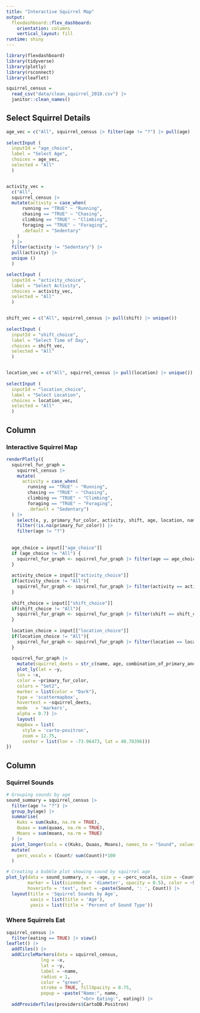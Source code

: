 ```yaml
---
title: "Interactive Squirrel Map"
output: 
  flexdashboard::flex_dashboard:
    orientation: columns
    vertical_layout: fill
runtime: shiny
---
```


```r
library(flexdashboard)
library(tidyverse)
library(plotly)
library(rsconnect)
library(leaflet)

squirrel_census = 
  read_csv("data/clean_squirrel_2018.csv") |> 
  janitor::clean_names()

```

Select Squirrel Details {.sidebar}
-----------------------------------------------------------------------

```r
age_vec = c("All", squirrel_census |> filter(age != "?") |> pull(age) |> unique())
  
selectInput (
  inputId = "age_choice",
  label = "Select Age",
  choices = age_vec,
  selected = "All"
  )


activity_vec = 
  c("All",
  squirrel_census |>   
  mutate(activity = case_when(
      running == "TRUE" ~ "Running",
      chasing == "TRUE" ~ "Chasing",
      climbing == "TRUE" ~ "Climbing",
      foraging == "TRUE" ~ "Foraging",
      .default = "Sedentary"
    )
  ) |> 
  filter(activity != "Sedentary") |> 
  pull(activity) |> 
  unique ()
  )

selectInput (
  inputId = "activity_choice",
  label = "Select Activity",
  choices = activity_vec,
  selected = "All"
  )


shift_vec = c("All", squirrel_census |> pull(shift) |> unique())
  
selectInput (
  inputId = "shift_choice",
  label = "Select Time of Day",
  choices = shift_vec,
  selected = "All"
  )


location_vec = c("All", squirrel_census |> pull(location) |> unique())
  
selectInput (
  inputId = "location_choice",
  label = "Select Location",
  choices = location_vec, 
  selected = "All"
  )
```



Column {data-width=650}
-----------------------------------------------------------------------

### Interactive Squirrel Map

```r
renderPlotly({
  squirrel_fur_graph =
    squirrel_census |> 
    mutate(
      activity = case_when(
        running == "TRUE" ~ "Running",
        chasing == "TRUE" ~ "Chasing",
        climbing == "TRUE" ~ "Climbing",
        foraging == "TRUE" ~ "Foraging",
        .default = "Sedentary")
  ) |> 
    select(x, y, primary_fur_color, activity, shift, age, location, name, combination_of_primary_and_highlight_color) |> 
    filter(!is.na(primary_fur_color)) |> 
    filter(age != "?") 
    
  
  age_choice = input[["age_choice"]]
  if (age_choice != "All") {
    squirrel_fur_graph <- squirrel_fur_graph |> filter(age == age_choice)
  }
  
  activity_choice = input[["activity_choice"]]
  if(activity_choice != "All"){
    squirrel_fur_graph <- squirrel_fur_graph |> filter(activity == activity_choice)
  }
  
  shift_choice = input[["shift_choice"]]
  if(shift_choice != "All"){
    squirrel_fur_graph <- squirrel_fur_graph |> filter(shift == shift_choice)
  }
  
  location_choice = input[["location_choice"]]
  if(location_choice != "All"){
    squirrel_fur_graph <- squirrel_fur_graph |> filter(location == location_choice)
  }
    
  squirrel_fur_graph |> 
    mutate(squirrel_deets = str_c(name, age, combination_of_primary_and_highlight_color, activity, shift, location, sep = "<br />")) |>
    plot_ly(lat = ~y,
    lon = ~x,
    color = ~primary_fur_color,
    colors = "Set2",
    marker = list(color = "Dark"),
    type = 'scattermapbox',
    hovertext = ~squirrel_deets,
    mode   = 'markers', 
    alpha = 0.7) |> 
    layout(
    mapbox = list(
      style = 'carto-positron',
      zoom = 12.75,
      center = list(lon = -73.96473, lat = 40.78396))) 
})


```

Column {data-width=350}
-----------------------------------------------------------------------

### Squirrel Sounds

```r
# Grouping sounds by age
sound_summary = squirrel_census |>
  filter(age != "?") |> 
  group_by(age) |>
  summarise(
    Kuks = sum(kuks, na.rm = TRUE),
    Quaas = sum(quaas, na.rm = TRUE),
    Moans = sum(moans, na.rm = TRUE)
  ) |>
  pivot_longer(cols = c(Kuks, Quaas, Moans), names_to = "Sound", values_to = "Count") |> 
  mutate(
    perc_vocals = (Count/ sum(Count))*100
  )

# Creating a bubble plot showing sound by squirrel age
plot_ly(data = sound_summary, x = ~age, y = ~perc_vocals, size = ~Count, type = 'scatter', mode = 'markers', 
        marker = list(sizemode = 'diameter', opacity = 0.5), color = ~Sound, 
        hoverinfo = 'text', text = ~paste(Sound, ': ', Count)) |>
  layout(title = 'Squirrel Sounds by Age',
         xaxis = list(title = 'Age'),
         yaxis = list(title = 'Percent of Sound Type')) 
```



### Where Squirrels Eat

```r
squirrel_census |> 
  filter(eating == TRUE) |> view()
leaflet() |>  
  addTiles() |>  
  addCircleMarkers(data = squirrel_census,
             lng = ~x,
             lat = ~y,
             label = ~name,
             radius = 1,
             color = "green",
             stroke = TRUE, fillOpacity = 0.75,
             popup = ~paste("Name:", name,
                            "<br> Eating:", eating)) |> 
  addProviderTiles(providers$CartoDB.Positron)
```


